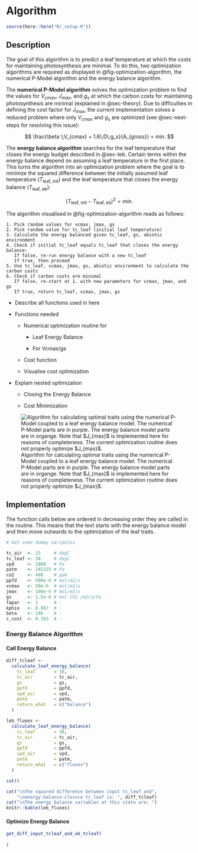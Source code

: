 # Algorithm

```r
source(here::here("R/_setup.R"))
```

## Description

The goal of this algorithm is to predict a leaf temperature at which the costs for maintaining photosynthesis are minimal. To do this, two optimization algorithms are required as displayed in @fig-optimization-algorithm, the numerical P-Model algorithm and the energy balance algorithm.

The **numerical P-Model algorithm** solves the optimization problem to find the values for $V_{cmax}$, $J_{max}$, and $g_{s}$ at which the carbon costs for maintaining photosynthesis are minimal (explained in @sec-theory). Due to difficulties in defining the cost factor for $J_{max}$, the current implementation solves a reduced problem where only $V_{cmax}$ and $g_{s}$ are optimized (see @sec-next-steps for resolving this issue):

$$
\frac{\beta \;V_{cmax} + 1.6\;D\;g_s}{A_{gross}} = min.
$$

The **energy balance algorithm** searches for the leaf temperature that closes the energy budget described in @sec-leb. Certain terms within the energy balance depend on assuming a leaf temperature in the first place. This turns the algorithm into an optimization problem where the goal is to minimze the squared difference between the initially assumed leaf temperature ($T_{\text{leaf, init}}$) and the leaf temperature that closes the energy balance ($T_{\text{leaf, eb}}$):

$$
(T_{\text{leaf, init}} - T_{\text{leaf, eb}})^{2} = min.
$$

The algorithm visualised in @fig-optimization-algorithm reads as follows:

```         
1. Pick random values for vcmax, jmax, gs
2. Pick random value for tc_leaf (initial leaf temperature)
3. Calculate the energy balanced given tc_leaf, gs, abiotic environment
4. Check if initial tc_leaf equals tc_leaf that closes the energy balance:
   If false, re-run energy balance with a new tc_leaf
   If true, then proceed
5. Use tc_leaf, vcmax, jmax, gs, abiotic environment to calculate the carbon costs
6. Check if carbon costs are minimal
   If false, re-start at 1. with new parameters for vcmax, jmax, and gs
   If true, return tc_leaf, vcmax, jmax, gs
```

-   Describe all functions used in here

-   Functions needed

    -   Numerical optimization routine for

        -   Leaf Energy Balance

        -   For Vcmax/gs

    -   Cost function

    -   Visualise cost optimization

-   Explain nested optimization

    -   Closing the Energy Balance

    -   Cost Minimization

![Algorithm for calculating optimal traits using the numerical P-Model coupled to a leaf energy balance model. The numerical P-Model parts are in purple. The energy balance model parts are in organge. Note that \$J\_{max}\$ is implemented here for reasons of completeness. The current optimization routine does not properly optimize \$J\_{max}\$.](tutorial/figures/optimization_scheme.svg){#fig-optimization-algorithm fig-align="center"}

## Implementation

The function calls below are ordered in decreasing order they are called in the routine. This means that the text starts with the energy balance model and then move outwards to the optimization of the leaf traits.

```r
# Get some dummy variables

tc_air  <- 25     # degC
tc_leaf <- 30     # degC
vpd     <- 2000   # Pa
patm    <- 101325 # Pa
co2     <- 400    # ppm
ppfd    <- 500e-6 # mol/m2/s
vcmax   <- 50e-6  # mol/m2/s
jmax    <- 100e-6 # mol/m2/s
gs      <- 1.5e-6 # mol CO2 /m2/s/Pa
fapar   <- 1      # -
kphio   <- 0.087  # -
beta    <- 146    # -
c_cost  <- 0.103  # -
```

### Energy Balance Algorithm

#### Call Energy Balance

```r
diff_tcleaf <- 
  calculate_leaf_energy_balance(  
    tc_leaf       = 30, 
    tc_air        = tc_air,
    gs            = gs,
    ppfd          = ppfd, 
    vpd_air       = vpd, 
    patm          = patm,
    return_what   = c("balance")
  )

leb_fluxes <- 
  calculate_leaf_energy_balance(  
    tc_leaf       = 30, 
    tc_air        = tc_air,
    gs            = gs,
    ppfd          = ppfd, 
    vpd_air       = vpd, 
    patm          = patm,
    return_what   = c("fluxes")
  )

cat()

cat("\nThe squared difference between input tc_leaf and",
    "\nenergy-balance-closure tc_leaf is: ", diff_tcleaf)
cat("\nThe energy balance variables at this state are: ")
knitr::kable(leb_fluxes)
```

#### Optimize Energy Balance 

```r
get_diff_input_tcleaf_and_eb_tcleaf(
  
)
```
